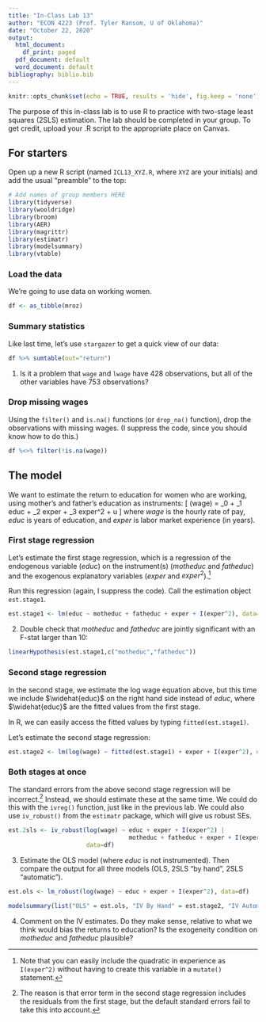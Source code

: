 ```yaml
---
title: "In-Class Lab 13"
author: "ECON 4223 (Prof. Tyler Ransom, U of Oklahoma)"
date: "October 22, 2020"
output:
  html_document:
    df_print: paged
  pdf_document: default
  word_document: default
bibliography: biblio.bib
---
```


```r
knitr::opts_chunk$set(echo = TRUE, results = 'hide', fig.keep = 'none')
```

The purpose of this in-class lab is to use R to practice with two-stage least squares (2SLS) estimation. The lab should be completed in your group. To get credit, upload your .R script to the appropriate place on Canvas.

## For starters
Open up a new R script (named `ICL13_XYZ.R`, where `XYZ` are your initials) and add the usual "preamble" to the top:
```r
# Add names of group members HERE
library(tidyverse)
library(wooldridge)
library(broom)
library(AER)
library(magrittr)
library(estimatr)
library(modelsummary)
library(vtable)
```

### Load the data
We're going to use data on working women.

```r
df <- as_tibble(mroz)
```

### Summary statistics
Like last time, let's use `stargazer` to get a quick view of our data:
```r
df %>% sumtable(out="return")
```

1. Is it a problem that `wage` and `lwage` have 428 observations, but all of the other variables have 753 observations?

### Drop missing wages
Using the `filter()` and `is.na()` functions (or `drop_na()` function), drop the observations with missing wages. (I suppress the code, since you should know how to do this.)

```r
df %<>% filter(!is.na(wage))
```

## The model
We want to estimate the return to education for women who are working, using mother's and father's education as instruments:
\[
\log(wage) = \beta_0 + \beta_1 educ + \beta_2 exper + \beta_3 exper^2 + u
\]
where $wage$ is the hourly rate of pay, $educ$ is years of education, and $exper$ is labor market experience (in years).

### First stage regression
Let's estimate the first stage regression, which is a regression of the endogenous variable ($educ$) on the instrument(s) ($motheduc$ and $fatheduc$) and the exogenous explanatory variables ($exper$ and $exper^2$).[^1]

Run this regression (again, I suppress the code). Call the estimation object `est.stage1`.

```r
est.stage1 <- lm(educ ~ motheduc + fatheduc + exper + I(exper^2), data=df)
```

2. Double check that $motheduc$ and $fatheduc$ are jointly significant with an F-stat larger than 10:
```r
linearHypothesis(est.stage1,c("motheduc","fatheduc"))
```

### Second stage regression
In the second stage, we estimate the log wage equation above, but this time we include $\widehat{educ}$ on the right hand side instead of $educ$, where $\widehat{educ}$ are the fitted values from the first stage.

In R, we can easily access the fitted values by typing `fitted(est.stage1)`.

Let's estimate the second stage regression:
```r
est.stage2 <- lm(log(wage) ~ fitted(est.stage1) + exper + I(exper^2), data=df)
```

### Both stages at once
The standard errors from the above second stage regression will be incorrect.[^2] Instead, we should estimate these at the same time. We could do this with the `ivreg()` function, just like in the previous lab. We could also use `iv_robust()` from the `estimatr` package, which will give us robust SEs.
```r
est.2sls <- iv_robust(log(wage) ~ educ + exper + I(exper^2) | 
                                  motheduc + fatheduc + exper + I(exper^2), 
                      data=df)
```

3. Estimate the OLS model (where $educ$ is not instrumented). Then compare the output for all three models (OLS, 2SLS "by hand", 2SLS "automatic").
```r
est.ols <- lm_robust(log(wage) ~ educ + exper + I(exper^2), data=df)
```
```r
modelsummary(list("OLS" = est.ols, "IV By Hand" = est.stage2, "IV Automatic" = est.2sls))
```

4. Comment on the IV estimates. Do they make sense, relative to what we think would bias the returns to education? Is the exogeneity condition on $motheduc$ and $fatheduc$ plausible?

[^1]: Note that you can easily include the quadratic in experience as `I(exper^2)` without having to create this variable in a `mutate()` statement.
[^2]: The reason is that error term in the second stage regression includes the residuals from the first stage, but the default standard errors fail to take this into account.
